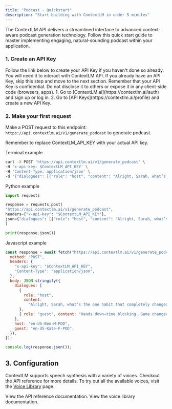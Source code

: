```yaml
---
title: "Podcast - Quickstart"
description: "Start building with ContextLM in under 5 minutes"
---
```


The ContextLM API delivers a streamlined interface to advanced context-aware podcast generation technology. Follow this quick start guide to master implementing engaging, natural-sounding podcast within your application.

### 1. Create an API Key

<AccordionGroup>
  <Accordion icon="key" title="Create an API Key">
    Follow the link below to create your API Key if you haven't done so already.
    You will need it to interact with ContextLM API.
    <Note>
      If you already have an API Key, skip this step and move to the next
      section.
    </Note>
    <Warning>
      Remember that your API Key is confidential. Do not disclose it to others
      or expose it in any client-side code (browsers, apps).
    </Warning>
    1. Go to [ContextLM.ai](https://contextlm.ai/auth) and sign up or log in. 2.
    Go to [API Keys](https://contextlm.ai/profile) and create a new API Key.
  </Accordion>
</AccordionGroup>

### 2. Make your first request

Make a POST request to this endpoint: `https://api.contextlm.ai/v1/generate_podcast` to generate podcast.

Remember to replace ContextLM_API_KEY with your actual API key.

Terminal example

```bash
curl -X POST 'https://api.contextlm.ai/v1/generate_podcast' \
-H 'x-api-key: $ContextLM_API_KEY' \
-H 'Content-Type: application/json' \
-d '{"dialogues": [{"role": "host", "content": "Alright, Sarah, what’s the one habit that completely changed your productivity?"}, {"role": "guest", "content": "Hands down—time blocking. Game changer."}], "host": "en-US-Ben-M-POD", "guest": "en-US-Kate-F-POD"}'

```

Python example

```python
import requests

response = requests.post(
"https://api.contextlm.ai/v1/generate_podcast",
headers={"x-api-key": "$ContextLM_API_KEY"},
json={"dialogues": [{"role": "host", "content": "Alright, Sarah, what’s the one habit that completely changed your productivity?"}, {"role": "guest", "content": "Hands down—time blocking. Game changer."}], "host": "en-US-Ben-M-POD", "guest": "en-US-Kate-F-POD"},
)

print(response.json())
```

Javascript example

```javascript
const response = await fetch("https://api.contextlm.ai/v1/generate_podcast", {
  method: "POST",
  headers: {
    "x-api-key": "$ContextLM_API_KEY",
    "Content-Type": "application/json",
  },
  body: JSON.stringify({
    dialogues: [
      {
        role: "host",
        content:
          "Alright, Sarah, what’s the one habit that completely changed your productivity?",
      },
      { role: "guest", content: "Hands down—time blocking. Game changer." },
    ],
    host: "en-US-Ben-M-POD",
    guest: "en-US-Kate-F-POD",
  }),
});

console.log(response.json());
```

## 3. Configuration

ContextLM supports speech synthesis with a variety of voices. Checkout the API reference for more details. To try out all the available voices, visit the [Voice Library](https://contextlm.ai/voices) page.

<CardGroup>

<Card title="API reference" icon="file" href="/api-reference/introduction">
  View the API reference documentation.
</Card>

<Card title="Voice library" icon="speaker" href="https://contextlm.ai/voices">
  View the voice library documentation.
</Card>

</CardGroup>
